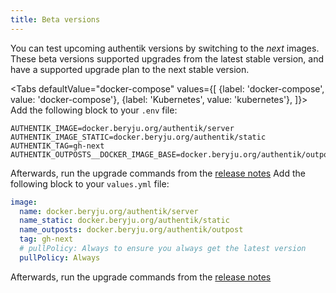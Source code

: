 ```yaml
---
title: Beta versions
---
```


You can test upcoming authentik versions by switching to the *next* images. These beta versions supported upgrades from the latest stable version, and have a supported upgrade plan to the next stable version.


<Tabs
  defaultValue="docker-compose"
  values={[
    {label: 'docker-compose', value: 'docker-compose'},
    {label: 'Kubernetes', value: 'kubernetes'},
  ]}>
  <TabItem value="docker-compose">
Add the following block to your `.env` file:

```shell
AUTHENTIK_IMAGE=docker.beryju.org/authentik/server
AUTHENTIK_IMAGE_STATIC=docker.beryju.org/authentik/static
AUTHENTIK_TAG=gh-next
AUTHENTIK_OUTPOSTS__DOCKER_IMAGE_BASE=docker.beryju.org/authentik/outpost
```

Afterwards, run the upgrade commands from the [release notes](../releases/next)
  </TabItem>
  <TabItem value="kubernetes">
Add the following block to your `values.yml` file:

```yaml
image:
  name: docker.beryju.org/authentik/server
  name_static: docker.beryju.org/authentik/static
  name_outposts: docker.beryju.org/authentik/outpost
  tag: gh-next
  # pullPolicy: Always to ensure you always get the latest version
  pullPolicy: Always
```

Afterwards, run the upgrade commands from the [release notes](../releases/next)
  </TabItem>
</Tabs>
